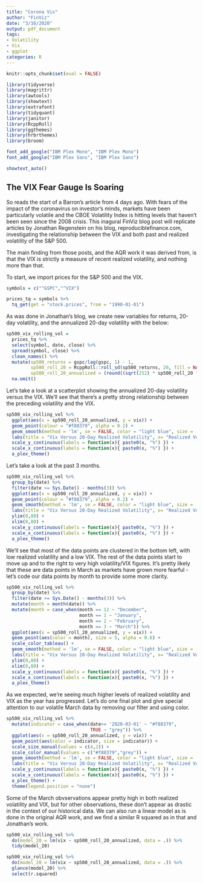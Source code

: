 ```yaml
---
title: "Corona Vix"
author: "FinViz"
date: "3/16/2020"
output: pdf_document
tags:
- Volatility
- Vix
- ggplot
categories: R
---
```


```r
knitr::opts_chunk$set(eval = FALSE)
```

```r

library(tidyverse)
library(magrittr)
library(awtools)
library(showtext)
library(extrafont)
library(tidyquant)
library(janitor)
library(RcppRoll)
library(ggthemes)
library(hrbrthemes)
library(broom)

font_add_google("IBM Plex Mono", "IBM Plex Mono")
font_add_google("IBM Plex Sans", "IBM Plex Sans")

showtext_auto()
```

## The VIX Fear Gauge Is Soaring

So reads the start of a Barron's article from 4 days ago. With fears of the impact of the coronavirus on investor's minds, markets have been particularly volatile and the CBOE Volatility Index is hitting levels that haven't been seen since the 2008 crisis. This inagural FinViz blog post will replicate articles by Jonathan Regenstein on his blog, reproduciblefinance.com, investigating the relationship between the VIX and both past and realized volatility of the S&P 500.

The main finding from those posts, and the AQR work it was derived from, is that the VIX is strictly a measure of recent realized volatility, and nothing more than that.

To start, we import prices for the S&P 500 and the VIX.

```r
symbols = c("^GSPC","^VIX")

prices_tq = symbols %>% 
  tq_get(get = "stock.prices", from = "1990-01-01")
```

As was done in Jonathan's blog, we create new variables for returns, 20-day volatility, and the annualized 20-day volatility with the below:

```r
sp500_vix_rolling_vol = 
  prices_tq %>%  
  select(symbol, date, close) %>% 
  spread(symbol, close) %>% 
  clean_names() %>% 
  mutate(sp500_returns = gspc/lag(gspc, 1) - 1,
         sp500_roll_20 = RcppRoll::roll_sd(sp500_returns, 20, fill = NA, align = "right"),
         sp500_roll_20_annualized = (round((sqrt(252) * sp500_roll_20 * 100), 2))) %>% 
  na.omit()
```
Let's take a look at a scatterplot showing the annualized 20-day volatility versus the VIX. We'll see that there's a pretty strong relationship between the preceding volatility and the VIX.

```r
sp500_vix_rolling_vol %>%
  ggplot(aes(x = sp500_roll_20_annualized, y = vix)) +
  geom_point(colour = "#f88379", alpha = 0.2) +
  geom_smooth(method = 'lm', se = FALSE, color = "light blue", size = .5) +
  labs(title = "Vix Versus 20-Day Realized Volatility", x= "Realized Volatility Preceding 20 Trading Days", y= "VIX") +
  scale_y_continuous(labels = function(x){ paste0(x, "%") }) +
  scale_x_continuous(labels = function(x){ paste0(x, "%") }) +
  a_plex_theme()
```
Let's take a look at the past 3 months.

```r
sp500_vix_rolling_vol %>%
  group_by(date) %>% 
  filter(date >= Sys.Date() - months(3)) %>% 
  ggplot(aes(x = sp500_roll_20_annualized, y = vix)) +
  geom_point(colour = "#f88379", alpha = 0.2) +
  geom_smooth(method = 'lm', se = FALSE, color = "light blue", size = .5) +
  labs(title = "Vix Versus 20-Day Realized Volatility", x= "Realized Volatility Preceding 20 Trading Days", y= "VIX") +
  ylim(0,80) +
  xlim(0,80) +
  scale_y_continuous(labels = function(x){ paste0(x, "%") }) +
  scale_x_continuous(labels = function(x){ paste0(x, "%") }) +
  a_plex_theme() 
```
We'll see that most of the data points are clustered in the bottom left, with low realized volatility and a low VIX. The rest of the data points start to move up and to the right to very high volatility/VIX figures. It's pretty likely that these are data points in March as markets have grown more fearful - let's code our data points by month to provide some more clarity.

```r
sp500_vix_rolling_vol %>%
  group_by(date) %>% 
  filter(date >= Sys.Date() - months(3)) %>% 
  mutate(month = month(date)) %>%
  mutate(month = case_when(month == 12 ~ "December",
                           month == 1 ~ "January",
                           month == 2 ~ "February",
                           month == 3 ~ "March")) %>% 
  ggplot(aes(x = sp500_roll_20_annualized, y = vix)) +
  geom_point(aes(color = month), size = 5, alpha = 0.6) +
  scale_color_tableau() +
  geom_smooth(method = 'lm', se = FALSE, color = "light blue", size = .5) +
  labs(title = "Vix Versus 20-Day Realized Volatility", x= "Realized Volatility Preceding 20 Trading Days", y= "VIX") +
  ylim(0,80) +
  xlim(0,80) +
  scale_y_continuous(labels = function(x){ paste0(x, "%") }) +
  scale_x_continuous(labels = function(x){ paste0(x, "%") }) +
  a_plex_theme() 
```

As we expected, we're seeing much higher levels of realized volatility and VIX as the year has progressed. Let's do one final plot and give special attention to our volatile March data by removing our filter and using color.
```r
sp500_vix_rolling_vol %>%
  mutate(indicator = case_when(date>= '2020-03-01' ~ "#f88379",
                               TRUE ~ "grey")) %>% 
  ggplot(aes(x = sp500_roll_20_annualized, y = vix)) +
  geom_point(aes(color = indicator, size = indicator)) +
  scale_size_manual(values = c(4,2)) +
  scale_color_manual(values = c("#f88379","grey")) +
  geom_smooth(method = 'lm', se = FALSE, color = "light blue", size = .5) +
  labs(title = "Vix Versus 20-Day Realized Volatility", x= "Realized Volatility Preceding 20 Trading Days", y= "VIX") +
  scale_y_continuous(labels = function(x){ paste0(x, "%") }) +
  scale_x_continuous(labels = function(x){ paste0(x, "%") }) +
  a_plex_theme() +
  theme(legend.position = "none")
```
Some of the March obvservations appear pretty high in both realized volatility and VIX, but for other observations, these don't appear as drastic in the context of our historical data. We can also run a linear model as is done in the original AQR work, and we find a similar R squared as in that and Jonathan's work.

```r
sp500_vix_rolling_vol %>% 
  do(model_20 = lm(vix ~ sp500_roll_20_annualized, data = .)) %>% 
  tidy(model_20)
```
```r
sp500_vix_rolling_vol %>% 
  do(model_20 = lm(vix ~ sp500_roll_20_annualized, data = .)) %>% 
  glance(model_20) %>% 
  select(r.squared)
```




